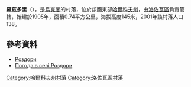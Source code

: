 {{coord|49|1|23|N|36|21|50|E|scale:100000_region:UA|display=title}}

'''羅茲多里'''（{{lang-uk|Роздори}}），是[[烏克蘭|烏克蘭]]的村落，位於該國東部[[哈爾科夫州|哈爾科夫州]]，由[[洛佐瓦區|洛佐瓦區]]負責管轄，始建於1905年，面積0.74平方公里，海拔高度145米，2001年該村落人口138。

==參考資料==
* [http://w1.c1.rada.gov.ua/pls/z7502/A005?rdat1=09.01.2009&rf7571=33706 Роздори]{{dead link|date=2018年4月 |bot=InternetArchiveBot |fix-attempted=yes }}
* [http://weather.in.ua/ua/har'kovskaja/22547 Погода в селі Роздори] {{Wayback|url=http://weather.in.ua/ua/har%27kovskaja/22547 |date=20160323030115 }}

{{DEFAULTSORT:Роздори}}
[[Category:哈爾科夫州村落|Category:哈爾科夫州村落]]
[[Category:洛佐瓦區村落|Category:洛佐瓦區村落]]


{{Kharkiv-geo-stub}}